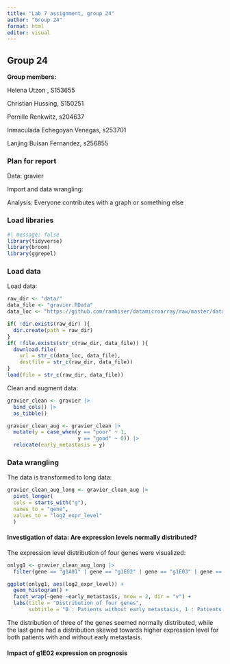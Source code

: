 ```yaml
---
title: "Lab 7 assignment, group 24"
author: "Group 24"
format: html
editor: visual
---
```


## Group 24

**Group members:**

Helena Utzon , S153655

Christian Hussing, S150251

Pernille Renkwitz, s204637

Inmaculada Echegoyan Venegas, s253701

Lanjing Buisan Fernandez, s256855

### Plan for report

Data: gravier

Import and data wrangling:

Analysis: Everyone contributes with a graph or something else

### Load libraries

```r
#| message: false  
library(tidyverse) 
library(broom) 
library(ggrepel)
```

### Load data

Load data:

```r
raw_dir <- "data/"
data_file <- "gravier.RData"
data_loc <- "https://github.com/ramhiser/datamicroarray/raw/master/data/"

if( !dir.exists(raw_dir) ){
  dir.create(path = raw_dir)
}
if( !file.exists(str_c(raw_dir, data_file)) ){
  download.file(
    url = str_c(data_loc, data_file),
    destfile = str_c(raw_dir, data_file))
}
load(file = str_c(raw_dir, data_file))
```

Clean and augment data:

```r
gravier_clean <- gravier |>
  bind_cols() |>
  as_tibble()

gravier_clean_aug <- gravier_clean |>
  mutate(y = case_when(y == "poor" ~ 1,
                       y == "good" ~ 0)) |> 
  relocate(early_metastasis = y)
```

### Data wrangling

The data is transformed to long data:

```r
gravier_clean_aug_long <- gravier_clean_aug |> 
  pivot_longer(
  cols = starts_with("g"),
  names_to = "gene",
  values_to = "log2_expr_level"
  )
```

#### Investigation of data: Are expression levels normally distributed?

The expression level distribution of four genes were visualized:

```r
onlyg1 <- gravier_clean_aug_long |>
  filter(gene == "g1A01" | gene == "g1E02" | gene == "g1E03" | gene == "g1E04")

ggplot(onlyg1, aes(log2_expr_level)) +
  geom_histogram() +
  facet_wrap(~gene ~early_metastasis, nrow = 2, dir = "v") +
  labs(title = "Distribution of four genes", 
       subtitle = "0 : Patients without early metastasis, 1 : Patients with early metastasis")
```

The distribution of three of the genes seemed normally distributed, while the last gene had a distribution skewed towards higher expression level for both patients with and without early metastasis.

#### Impact of g1E02 expression on prognosis

```r

```
